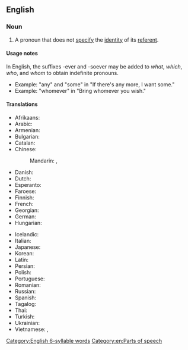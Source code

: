 {{also|indefinite-pronoun}}
==English==

===Noun===
{{wikipedia}}
{{en-noun}}

# {{lb|en|grammar}} A pronoun that does not [[specify]] the [[identity]] of its [[referent]].

====Usage notes====
In English, the suffixes -ever and -soever may be added to ''what'', ''which'', ''who'', and ''whom'' to obtain indefinite pronouns.
* Example: "any" and "some" in "If there's any more, I want some."
* Example: "whomever" in "Bring whomever you wish."

====Translations====
{{trans-top|Pronoun not specifying the identity of its referent}}
* Afrikaans: {{t+|af|onbepaalde voornaamwoord}}
* Arabic: {{t-needed|ar}}
* Armenian: {{t+|hy|անորոշ դերանուն|sc=Armn}}
* Bulgarian: {{t|bg|неопределително местоимение|n|tr=neopredelitelno mestoimenie|sc=Cyrl}}
* Catalan: {{t|ca|pronom indefinit|m}}
* Chinese:
*: Mandarin: {{t|cmn|不定代名詞|sc=Hani}}, {{t|cmn|不定代名词|tr=bùdìng dàimíngcí|sc=Hani}}
* Danish: {{t|da|ubestemt stedord|n}}
* Dutch: {{t+|nl|onbepaald voornaamwoord|n}}
* Esperanto: {{t|eo|nedifina pronomo}}
* Faroese: {{t|fo|óbundið fornavn|n}}
* Finnish: {{t+|fi|indefiniittipronomini}}
* French: {{t+|fr|pronom indéfini|m}}
* Georgian: {{t|ka|განუსაზღვრელი ნაცვალსახელი}}
* German: {{t+|de|Indefinitpronomen|n}}
* Hungarian: {{t|hu|határozatlan névmás}}
{{trans-mid}}
* Icelandic: {{t+|is|óákveðið fornafn|n}}
* Italian: {{t|it|pronome indefinito|m}}
* Japanese: {{t|ja|不定代名詞|tr=ふていだいめいし, futei daimeishi|sc=Jpan}}
* Korean: {{t-needed|ko}}
* Latin: {{t|la|pronomen indefinitum|n}}
* Persian: {{t-needed|fa}}
* Polish: {{t|pl|zaimek nieokreślony|m}}
* Portuguese: {{t+|pt|pronome indefinido|n}}
* Romanian: {{t|ro|pronume nedefinit|n}}
* Russian: {{t+|ru|неопределённое местоиме́ние|n}}
* Spanish: {{t|es|pronombre indeterminado|m}}
* Tagalog: {{t|tl|panghalip panaklaw}}
* Thai: {{t+|th|อนิยมสรรพนาม}}
* Turkish: {{t+|tr|belirsizlik zamiri}}
* Ukrainian: {{t|uk|неозначений займенник|m|tr=neoznáčenyj zajménnyk|sc=Cyrl}}
* Vietnamese: {{t|vi|đại từ bất định}}, {{t|vi|đại từ không xác định}}
{{trans-bottom}}

[[Category:English 6-syllable words]]
[[Category:en:Parts of speech]]